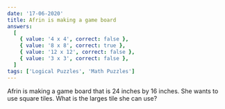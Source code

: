 ```yaml
---
date: '17-06-2020'
title: Afrin is making a game board
answers:
  [
    { value: '4 x 4', correct: false },
    { value: '8 x 8', correct: true },
    { value: '12 x 12', correct: false },
    { value: '3 x 3', correct: false },
  ]
tags: ['Logical Puzzles', 'Math Puzzles']
---
```


Afrin is making a game board that is 24 inches by 16 inches.
She wants to use square tiles. What is the larges tile she can
use?
